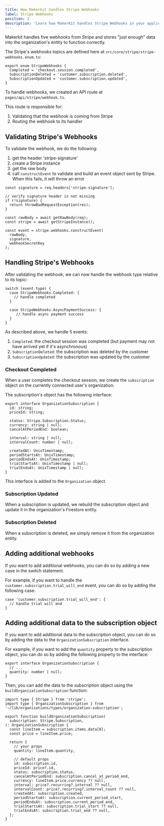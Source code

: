 ```yaml
---
title: How Makerkit handles Stripe Webhooks
label: Stripe Webhooks
position: 1
description: 'Learn how MakerKit handles Stripe Webhooks in your application'
---
```


Makerkit handles five webhooks from Stripe and stores "just enough" data into the organization's entity to function correctly.

The Stripe's webhooks topics are defined here at `src/core/stripe/stripe-webhooks.enum.ts`:

```tsx
export enum StripeWebhooks {
  Completed = 'checkout.session.completed',
  SubscriptionDeleted = 'customer.subscription.deleted',
  SubscriptionUpdated = 'customer.subscription.updated',
}
```

To handle webhooks, we created an API route at `pages/api/stripe/webhook.ts`.

This route is responsible for:

1. Validating that the webhook is coming from Stripe
2. Routing the webhook to its handler

## Validating Stripe's Webhooks

To validate the webhook, we do the following:
1. get the header 'stripe-signature'
2. create a Stripe instance
3. get the raw body
4. call `constructEvent` to validate and build an event object sent by Stripe. When this fails, it will throw an error

```tsx
const signature = req.headers['stripe-signature'];

// verify signature header is not missing
if (!signature) {
  return throwBadRequestException(res);
}

const rawBody = await getRawBody(req);
const stripe = await getStripeInstance();

const event = stripe.webhooks.constructEvent(
  rawBody,
  signature,
  webhookSecretKey
);
```

## Handling Stripe's Webhooks

After validating the webhook, we can now handle the webhook type relative to its topic:

```tsx
switch (event.type) {
  case StripeWebhooks.Completed: {
    // handle completed
  }

  case StripeWebhooks.AsyncPaymentSuccess: {
     // handle async payment success
  }
}
```

As described above, we handle 5 events:

1. `Completed`: the checkout session was completed (but payment may not have arrived yet if it's asynchronous)
2. `SubscriptionDeleted`: the subscription was deleted by the customer
3. `SubscriptionUpdated`: the subscription was updated by the customer

### Checkout Completed

When a user completes the checkout session, we create the `subscription` object on the currently connected user's organization.

The subscription's object has the following interface:

```tsx
export interface OrganizationSubscription {
  id: string;
  priceId: string;

  status: Stripe.Subscription.Status;
  currency: string | null;
  cancelAtPeriodEnd: boolean;

  interval: string | null;
  intervalCount: number | null;

  createdAt: UnixTimestamp;
  periodStartsAt: UnixTimestamp;
  periodEndsAt: UnixTimestamp;
  trialStartsAt: UnixTimestamp | null;
  trialEndsAt: UnixTimestamp | null;
}
```

This interface is added to the `Organization` object.

### Subscription Updated

When a subscription is updated, we rebuild the subscription object and update it in the organization's Firestore entity.

### Subscription Deleted

When a subscription is deleted, we simply remove it from the organization entity.

## Adding additional webhooks

If you want to add additional webhooks, you can do so by adding a new case in the switch statement.

For example, if you want to handle the `customer.subscription.trial_will_end` event, you can do so by adding the following case:

```tsx
case 'customer.subscription.trial_will_end': {
  // handle trial will end
}
```

## Adding additional data to the subscription object

If you want to add additional data to the subscription object, you can do so by adding the data to the `OrganizationSubscription` interface.

For example, if you want to add the `quantity` property to the subscription object, you can do so by adding the following property to the interface:

```tsx
export interface OrganizationSubscription {
  // ...
  quantity: number | null;
}
```

Then, you can add the data to the subscription object using the `buildOrganizationSubscription` function:

```tsx title="lib/stripe/build-organization-subscription.ts"
import type { Stripe } from 'stripe';
import type { OrganizationSubscription } from '~/lib/organizations/types/organization-subscription';

export function buildOrganizationSubscription(
  subscription: Stripe.Subscription,
): OrganizationSubscription {
  const lineItem = subscription.items.data[0];
  const price = lineItem.price;

  return {
    // your props
    quantity: lineItem.quantity,

    // default props
    id: subscription.id,
    priceId: price?.id,
    status: subscription.status,
    cancelAtPeriodEnd: subscription.cancel_at_period_end,
    currency: lineItem.price.currency ?? null,
    interval: price?.recurring?.interval ?? null,
    intervalCount: price?.recurring?.interval_count ?? null,
    createdAt: subscription.created,
    periodStartsAt: subscription.current_period_start,
    periodEndsAt: subscription.current_period_end,
    trialStartsAt: subscription.trial_start ?? null,
    trialEndsAt: subscription.trial_end ?? null,
  };
}
```